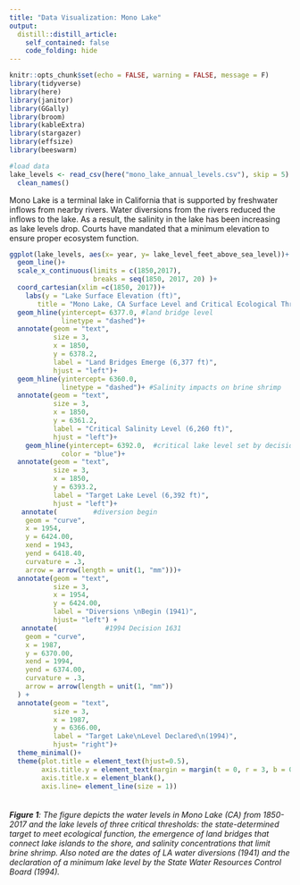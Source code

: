 ```yaml
---
title: "Data Visualization: Mono Lake"
output:
  distill::distill_article:
    self_contained: false
    code_folding: hide
---
```



```r
knitr::opts_chunk$set(echo = FALSE, warning = FALSE, message = F)
library(tidyverse)
library(here)
library(janitor)
library(GGally) 
library(broom)
library(kableExtra)
library(stargazer)
library(effsize)
library(beeswarm)
```

```r
#load data
lake_levels <- read_csv(here("mono_lake_annual_levels.csv"), skip = 5) %>% 
  clean_names()
```

Mono Lake is a terminal lake in California that is supported by freshwater inflows from nearby rivers. Water diversions from the rivers reduced the inflows to the lake. As a result, the salinity in the lake has been increasing as lake levels drop. Courts have mandated that a minimum elevation to ensure proper ecosystem function. 

```r
ggplot(lake_levels, aes(x= year, y= lake_level_feet_above_sea_level))+
  geom_line()+
  scale_x_continuous(limits = c(1850,2017),
                     breaks = seq(1850, 2017, 20) )+
  coord_cartesian(xlim =c(1850, 2017))+
    labs(y = "Lake Surface Elevation (ft)",
       title = "Mono Lake, CA Surface Level and Critical Ecological Thresholds \n (1850-2017) ")+
  geom_hline(yintercept= 6377.0, #land bridge level
             linetype = "dashed")+
  annotate(geom = "text",
           size = 3,
           x = 1850,
           y = 6378.2,
           label = "Land Bridges Emerge (6,377 ft)",
           hjust = "left")+
  geom_hline(yintercept= 6360.0,
             linetype = "dashed")+ #Salinity impacts on brine shrimp
  annotate(geom = "text",
           size = 3,
           x = 1850,
           y = 6361.2,
           label = "Critical Salinity Level (6,260 ft)",
           hjust = "left")+
    geom_hline(yintercept= 6392.0,  #critical lake level set by decision 1631
             color = "blue")+
  annotate(geom = "text",
           size = 3,
           x = 1850,
           y = 6393.2,
           label = "Target Lake Level (6,392 ft)",
           hjust = "left")+
   annotate(         #diversion begin 
    geom = "curve",
    x = 1954, 
    y = 6424.00, 
    xend = 1943, 
    yend = 6418.40, 
    curvature = .3, 
    arrow = arrow(length = unit(1, "mm")))+
  annotate(geom = "text",
           size = 3,
           x = 1954, 
           y = 6424.00, 
           label = "Diversions \nBegin (1941)", 
           hjust= "left") +
   annotate(            #1994 Decision 1631
    geom = "curve",
    x = 1987, 
    y = 6370.00, 
    xend = 1994, 
    yend = 6374.00, 
    curvature = .3, 
    arrow = arrow(length = unit(1, "mm"))
  ) +
  annotate(geom = "text",
           size = 3,
           x = 1987, 
           y = 6366.00, 
           label = "Target Lake\nLevel Declared\n(1994)", 
           hjust= "right")+
  theme_minimal()+
  theme(plot.title = element_text(hjust=0.5),
        axis.title.y = element_text(margin = margin(t = 0, r = 3, b = 0, l =0)),
        axis.title.x = element_blank(),
        axis.line= element_line(size = 1))
  
```
###### **Figure 1**: The figure depicts the water levels in Mono Lake (CA) from 1850- 2017 and the lake levels of three critical thresholds: the state-determined target to meet ecological function, the emergence of land bridges that connect lake islands to the shore, and salinity concentrations that limit brine shrimp. Also noted are the dates of LA water diversions (1941) and the declaration of a minimum lake level by the State Water Resources Control Board (1994). 




